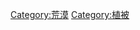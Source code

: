 {{Catnav|頁面分類|地理}}
{{Catnav|頁面分類|植被}}
{{Catmore}}
{{Commonscat|Oases}}

[[Category:荒漠|Category:荒漠]]
[[Category:植被|Category:植被]]